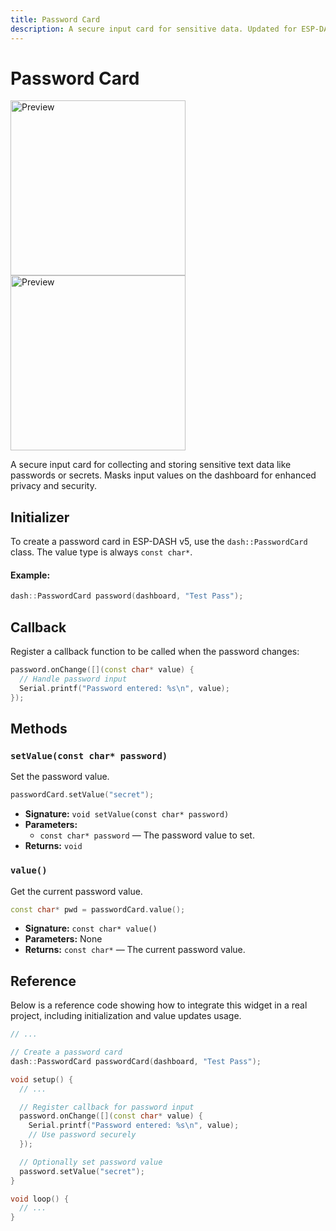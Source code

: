 ```yaml
---
title: Password Card
description: A secure input card for sensitive data. Updated for ESP-DASH v5 API.
---
```



# Password Card

<ProCallout />

<img className="my-6 hidden dark:block" src="/img/v5/cards/dark/password.png" width="280px" alt="Preview" />
<img className="my-6 dark:hidden" src="/img/v5/cards/light/password.png" width="280px" alt="Preview" />

A secure input card for collecting and storing sensitive text data like passwords or secrets. Masks input values on the dashboard for enhanced privacy and security.

## Initializer

To create a password card in ESP-DASH v5, use the `dash::PasswordCard` class. The value type is always `const char*`.

#### Example:
```cpp
dash::PasswordCard password(dashboard, "Test Pass");
```

## Callback

Register a callback function to be called when the password changes:
```cpp
password.onChange([](const char* value) {
  // Handle password input
  Serial.printf("Password entered: %s\n", value);
});
```

## Methods

### `setValue(const char* password)`
Set the password value.
```cpp
passwordCard.setValue("secret");
```
- **Signature:** `void setValue(const char* password)`
- **Parameters:**
  - `const char* password` — The password value to set.
- **Returns:** `void`

### `value()`
Get the current password value.
```cpp
const char* pwd = passwordCard.value();
```
- **Signature:** `const char* value()`
- **Parameters:** None
- **Returns:** `const char*` — The current password value.

## Reference

Below is a reference code showing how to integrate this widget in a real project, including initialization and value updates usage.

```cpp
// ...

// Create a password card
dash::PasswordCard passwordCard(dashboard, "Test Pass");

void setup() {
  // ...

  // Register callback for password input
  password.onChange([](const char* value) {
    Serial.printf("Password entered: %s\n", value);
    // Use password securely
  });

  // Optionally set password value
  password.setValue("secret");
}

void loop() {
  // ...
}
```
